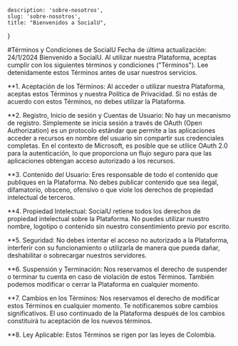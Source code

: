     description: 'sobre-nosotros',
    slug: 'sobre-nosotros',
    title: "Bienvenidos a SocialU",
}

#Términos y Condiciones de SocialU
Fecha de última actualización: 24/1/2024
Bienvenido a SocialU. Al utilizar nuestra Plataforma, aceptas cumplir con los siguientes términos y condiciones ("Términos"). Lee detenidamente estos Términos antes de usar nuestros servicios.

**1.	Aceptación de los Términos: Al acceder o utilizar nuestra Plataforma, aceptas estos Términos y nuestra Política de Privacidad. Si no estás de acuerdo con estos Términos, no debes utilizar la Plataforma.

**2.	Registro, Inicio de sesión y Cuentas de Usuario: No hay un mecanismo de registro. Simplemente se inicia sesión a través de OAuth (Open Authorization) es un protocolo estándar que permite a las aplicaciones acceder a recursos en nombre del usuario sin compartir sus credenciales completas. En el contexto de Microsoft, es posible que se utilice OAuth 2.0 para la autenticación, lo que proporciona un flujo seguro para que las aplicaciones obtengan acceso autorizado a los recursos.

**3.	Contenido del Usuario: Eres responsable de todo el contenido que publiques en la Plataforma. No debes publicar contenido que sea ilegal, difamatorio, obsceno, ofensivo o que viole los derechos de propiedad intelectual de terceros.

**4.	Propiedad Intelectual: SocialU retiene todos los derechos de propiedad intelectual sobre la Plataforma. No puedes utilizar nuestro nombre, logotipo o contenido sin nuestro consentimiento previo por escrito.

**5.	Seguridad: No debes intentar el acceso no autorizado a la Plataforma, interferir con su funcionamiento o utilizarla de manera que pueda dañar, deshabilitar o sobrecargar nuestros servidores.

**6.	Suspensión y Terminación: Nos reservamos el derecho de suspender o terminar tu cuenta en caso de violación de estos Términos. También podemos modificar o cerrar la Plataforma en cualquier momento.

**7.	Cambios en los Términos: Nos reservamos el derecho de modificar estos Términos en cualquier momento. Te notificaremos sobre cambios significativos. El uso continuado de la Plataforma después de los cambios constituirá tu aceptación de los nuevos términos.

**8.	Ley Aplicable: Estos Términos se rigen por las leyes de Colombia.










